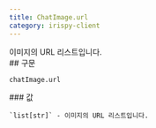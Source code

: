 ```yaml
---
title: ChatImage.url
category: irispy-client
---
```


<Section>
  이미지의 URL 리스트입니다.
</Section>
<Section>
  ## 구문

  ~~~py
  chatImage.url
  ~~~

  <Section>
    ### 값

    `list[str]` - 이미지의 URL 리스트입니다.
  </Section>
</Section>